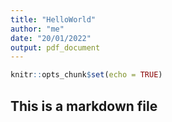 ```yaml
---
title: "HelloWorld"
author: "me"
date: "20/01/2022"
output: pdf_document
---
```


```r
knitr::opts_chunk$set(echo = TRUE)
```

## This is a markdown file
